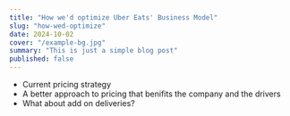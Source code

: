 ```yaml
---
title: "How we'd optimize Uber Eats' Business Model"
slug: "how-wed-optimize"
date: 2024-10-02
cover: "/example-bg.jpg"
summary: "This is just a simple blog post"
published: false
---
```


- Current pricing strategy
- A better approach to pricing that benifits the company and the drivers
- What about add on deliveries?